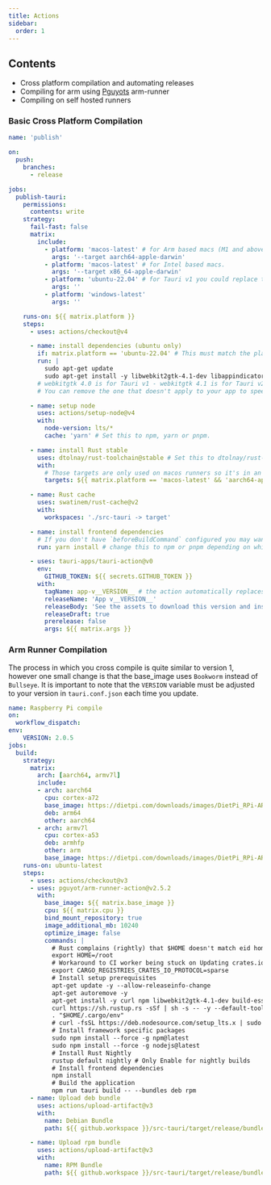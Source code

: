 ```yaml
---
title: Actions
sidebar:
  order: 1
---
```



## Contents
- Cross platform compilation and automating releases
- Compiling for arm using [Pguyots](https://github.com/pguyot) arm-runner
- Compiling on self hosted runners

### Basic Cross Platform Compilation

```yaml
name: 'publish'

on:
  push:
    branches:
      - release

jobs:
  publish-tauri:
    permissions:
      contents: write
    strategy:
      fail-fast: false
      matrix:
        include:
          - platform: 'macos-latest' # for Arm based macs (M1 and above).
            args: '--target aarch64-apple-darwin'
          - platform: 'macos-latest' # for Intel based macs.
            args: '--target x86_64-apple-darwin'
          - platform: 'ubuntu-22.04' # for Tauri v1 you could replace this with ubuntu-20.04.
            args: ''
          - platform: 'windows-latest'
            args: ''

    runs-on: ${{ matrix.platform }}
    steps:
      - uses: actions/checkout@v4

      - name: install dependencies (ubuntu only)
        if: matrix.platform == 'ubuntu-22.04' # This must match the platform value defined above.
        run: |
          sudo apt-get update
          sudo apt-get install -y libwebkit2gtk-4.1-dev libappindicator3-dev librsvg2-dev patchelf
        # webkitgtk 4.0 is for Tauri v1 - webkitgtk 4.1 is for Tauri v2.
        # You can remove the one that doesn't apply to your app to speed up the workflow a bit.

      - name: setup node
        uses: actions/setup-node@v4
        with:
          node-version: lts/*
          cache: 'yarn' # Set this to npm, yarn or pnpm.

      - name: install Rust stable
        uses: dtolnay/rust-toolchain@stable # Set this to dtolnay/rust-toolchain@nightly
        with:
          # Those targets are only used on macos runners so it's in an `if` to slightly speed up windows and linux builds.
          targets: ${{ matrix.platform == 'macos-latest' && 'aarch64-apple-darwin,x86_64-apple-darwin' || '' }}

      - name: Rust cache
        uses: swatinem/rust-cache@v2
        with:
          workspaces: './src-tauri -> target'

      - name: install frontend dependencies
        # If you don't have `beforeBuildCommand` configured you may want to build your frontend here too.
        run: yarn install # change this to npm or pnpm depending on which one you use.

      - uses: tauri-apps/tauri-action@v0
        env:
          GITHUB_TOKEN: ${{ secrets.GITHUB_TOKEN }}
        with:
          tagName: app-v__VERSION__ # the action automatically replaces \_\_VERSION\_\_ with the app version.
          releaseName: 'App v__VERSION__'
          releaseBody: 'See the assets to download this version and install.'
          releaseDraft: true
          prerelease: false
          args: ${{ matrix.args }}
```

### Arm Runner Compilation
The process in which you cross compile is quite similar to version 1, however one small change is
that the base_image uses `Bookworm` instead of `Bullseye`. It is important to note that the `VERSION` variable must be adjusted to your version in `tauri.conf.json` each time you update.

```yaml
name: Raspberry Pi compile
on:
  workflow_dispatch:
env:
    VERSION: 2.0.5
jobs:
  build:
    strategy:
      matrix:
        arch: [aarch64, armv7l]
        include:
        - arch: aarch64
          cpu: cortex-a72
          base_image: https://dietpi.com/downloads/images/DietPi_RPi-ARMv8-Bookworm.img.xz
          deb: arm64
          other: aarch64
        - arch: armv7l
          cpu: cortex-a53
          deb: armhfp
          other: arm
          base_image: https://dietpi.com/downloads/images/DietPi_RPi-ARMv7-Bookworm.img.xz
    runs-on: ubuntu-latest
    steps:
      - uses: actions/checkout@v3
      - uses: pguyot/arm-runner-action@v2.5.2
        with:
          base_image: ${{ matrix.base_image }}
          cpu: ${{ matrix.cpu }}
          bind_mount_repository: true
          image_additional_mb: 10240
          optimize_image: false
          commands: |
            # Rust complains (rightly) that $HOME doesn't match eid home
            export HOME=/root
            # Workaround to CI worker being stuck on Updating crates.io index
            export CARGO_REGISTRIES_CRATES_IO_PROTOCOL=sparse
            # Install setup prerequisites
            apt-get update -y --allow-releaseinfo-change
            apt-get autoremove -y
            apt-get install -y curl npm libwebkit2gtk-4.1-dev build-essential libssl-dev libgtk-3-dev libayatana-appindicator3-dev librsvg2-dev
            curl https://sh.rustup.rs -sSf | sh -s -- -y --default-toolchain nightly
            . "$HOME/.cargo/env"
            # curl -fsSL https://deb.nodesource.com/setup_lts.x | sudo -E bash
            # Install framework specific packages
            sudo npm install --force -g npm@latest
            sudo npm install --force -g nodejs@latest
            # Install Rust Nightly
            rustup default nightly # Only Enable for nightly builds
            # Install frontend dependencies
            npm install
            # Build the application
            npm run tauri build -- --bundles deb rpm
      - name: Upload deb bundle
        uses: actions/upload-artifact@v3
        with:
          name: Debian Bundle
          path: ${{ github.workspace }}/src-tauri/target/release/bundle/deb/Rosary_${{ env.VERSION }}_${{ matrix.deb }}.deb

      - name: Upload rpm bundle
        uses: actions/upload-artifact@v3
        with:
          name: RPM Bundle
          path: ${{ github.workspace }}/src-tauri/target/release/bundle/rpm/rosary_${{ env.VERSION }}-1_${{ matrix.other }}.rpm
```

